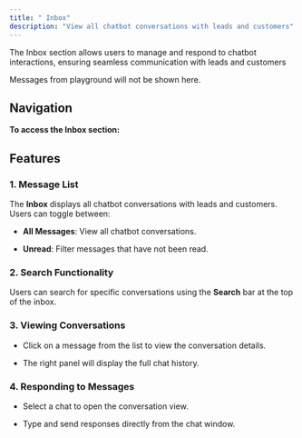 ```yaml
---
title: " Inbox"
description: "View all chatbot conversations with leads and customers"
---
```


The Inbox section allows users to manage and respond to chatbot interactions, ensuring seamless communication with leads and customers

<Note>
  Messages from playground will not be shown here.
</Note>

## Navigation

**To access the Inbox section:**

<Steps>
  <Step title="Log in to your Bizmo.chat account." />

  <Step title="From the left sidebar, navigate to Engagement > Inbox." />
</Steps>

## Features

### 1. Message List

The **Inbox** displays all chatbot conversations with leads and customers. Users can toggle between:

* **All Messages**: View all chatbot conversations.

* **Unread**: Filter messages that have not been read.

### 2. Search Functionality

Users can search for specific conversations using the **Search** bar at the top of the inbox.

### 3. Viewing Conversations

* Click on a message from the list to view the conversation details.

* The right panel will display the full chat history.

### 4. Responding to Messages

* Select a chat to open the conversation view.

* Type and send responses directly from the chat window.